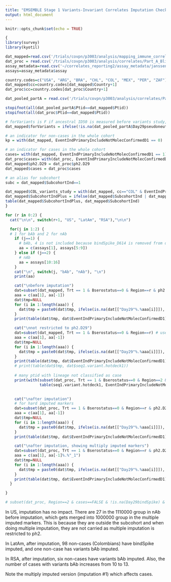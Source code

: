 ```yaml
---
title: "EMSEMBLE Stage 1 Variants-Invariant Correlates Imputation Check"
output: html_document
---
```


```r
knitr::opts_chunk$set(echo = TRUE)

```



```r
{
library(survey)
library(kyotil)

dat_mapped=read.csv('/trials/covpn/p3003/analysis/mapping_immune_correlates/adata/COVID_ENSEMBLE_PartAComplete_variant_mapped_20240123.csv')
dat_proc = read.csv('/trials/covpn/p3003/analysis/correlates/Part_A_Blinded_Phase_Data/adata/janssen_partA_VL_data_processed_20240126.csv')
assay_metadata=read.csv('~/correlates_reporting2/assay_metadata/janssen_partA_VL_assay_metadata.csv')
assays=assay_metadata$assay

country.codes=c("USA", "ARG", "BRA", "CHL", "COL", "MEX", "PER", "ZAF")
dat_mapped$cc=country.codes[dat_mapped$Country+1]
dat_proc$cc=country.codes[dat_proc$Country+1]

dat_pooled_partA = read.csv('/trials/covpn/p3003/analysis/correlates/Part_A_Blinded_Phase_Data/adata/janssen_pooled_partA_data_processed_with_riskscore.csv')

stopifnot(all(dat_pooled_partA$Ptid==dat_mapped$Ptid))
stopifnot(all(dat_proc$Ptid==dat_mapped$Ptid))

# forVariants is F if ancestral ID50 is measured before variants study, T if for variants study
dat_mapped$forVariants = ifelse(!is.na(dat_pooled_partA$Day29pseudoneutid50),F,T)

# an indicator for non-cases in the whole cohort
kp = with(dat_mapped, EventIndPrimaryIncludeNotMolecConfirmedD1 == 0)

# an indicator for cases in the whole cohort
cases= with(dat_mapped, EventIndPrimaryIncludeNotMolecConfirmedD1 == 1)
dat_proc$cases= with(dat_proc, EventIndPrimaryIncludeNotMolecConfirmedD1 == 1)
dat_mapped$ph2.D29 = dat_proc$ph2.D29
dat_mapped$cases = dat_proc$cases

# an alias for subcohort
subc = dat_mapped$SubcohortInd==1

dat_mapped$COL_variants_study = with(dat_mapped, cc=="COL" & EventIndPrimaryIncludeNotMolecConfirmedD1==0 & SubcohortInd!=1 & !is.na(Day29bindSpike_D614))
dat_mapped$SubcohortIndPlus = ifelse(dat_mapped$SubcohortInd | dat_mapped$COL_variants_study, 1, 0)
table(dat_mapped$SubcohortIndPlus, dat_mapped$SubcohortInd)
}


```




```r

for (r in 0:2) {
  cat("\n\n", switch(r+1, "US", "LatAm", "RSA"),"\n\n")

  for(j in 1:2) {
  # 1 for bAb and 2 for nAb
    if (j==1) {
      # bAb, 4 is not included because bindSpike_D614 is removed from dat_proc
      aa = c(assays[1], assays[5:9]) 
    } else if (j==2) {
      # nAb
      aa = assays[10:16] 
    }
    cat("\n", switch(j, "bAb", "nAb"), "\n")
    print(aa)

    cat("\nbefore imputation")
    dat=subset(dat_mapped, Trt == 1 & Bserostatus==0 & Region==r & ph2.D29==1) # use ph2.D29==1 to focus on the ph2 b/c there are ptids outside subcohort who have anc bAb but not anc nAb
    aaa = c(aa[1], aa[-1])
    dat$tmp=NULL
    for (i in 1:length(aaa)) { 
      dat$tmp = paste0(dat$tmp, ifelse(is.na(dat[["Day29"%.%aaa[i]]]), 0, 1))
    }
    print(table(dat$tmp, dat$EventIndPrimaryIncludeNotMolecConfirmedD1))

    cat("\nnot restricted to ph2.D29")
    dat=subset(dat_mapped, Trt == 1 & Bserostatus==0 & Region==r) # use ph2.D29==1 to focus on the ph2 b/c there are ptids outside subcohort who have anc bAb but not anc nAb
    aaa = c(aa[1], aa[-1])
    dat$tmp=NULL
    for (i in 1:length(aaa)) { 
      dat$tmp = paste0(dat$tmp, ifelse(is.na(dat[["Day29"%.%aaa[i]]]), 0, 1))
    }
    print(table(dat$tmp, dat$EventIndPrimaryIncludeNotMolecConfirmedD1))
    # print(table(dat$tmp, dat$seq1.variant.hotdeck1))
    
    # many ptid with lineage not classified as case
    print(with(subset(dat_proc, Trt == 1 & Bserostatus==0 & Region==2 & ph1.D29) , 
               table(seq1.variant.hotdeck1, EventIndPrimaryIncludeNotMolecConfirmedD1)))

    
    cat("\nafter imputation")
    # for hard imputed markers
    dat=subset(dat_proc, Trt == 1 & Bserostatus==0 & Region==r & ph2.D29==1) # use ph2.D29==1 to focus on the ph2 b/c there are ptids outside subcohort who have anc bAb but not anc nAb
    aaa = c(aa[1], aa[-1])
    dat$tmp=NULL
    for (i in 1:length(aaa)) { 
      dat$tmp = paste0(dat$tmp, ifelse(is.na(dat[["Day29"%.%aaa[i]]]), 0, 1))
    }
    print(table(dat$tmp, dat$EventIndPrimaryIncludeNotMolecConfirmedD1))

    cat("\nafter imputation, showing multiply imputed markers")
    dat=subset(dat_proc, Trt == 1 & Bserostatus==0 & Region==r & ph2.D29==1) # use ph2.D29==1 to focus on the ph2 b/c there are ptids outside subcohort who have anc bAb but not anc nAb
    aaa = c(aa[1], aa[-1]%.%"_1")
    dat$tmp=NULL
    for (i in 1:length(aaa)) { 
      dat$tmp = paste0(dat$tmp, ifelse(is.na(dat[["Day29"%.%aaa[i]]]), 0, 1))
    }
    print(table(dat$tmp, dat$EventIndPrimaryIncludeNotMolecConfirmedD1))
  }

}

# subset(dat_proc, Region==2 & cases==FALSE & !is.na(Day29bindSpike) & !is.na(Day29bindSpike_P.1) & is.na(Day29bindSpike_P.1_1))[,c("SubcohortInd","EventIndPrimaryIncludeNotMolecConfirmedD1")]


```

In US, imputation has no impact. There are 27 in the 1110000 group in nAb before imputation, which gets merged into 1000000 group in the multiple imputed markers. This is because they are outside the subcohort and when doing multiple imputation, they are not carried as multiple imputation is restricted to ph2. 

In LatAm, after imputation, 98 non-cases (Colombians) have bindSpike imputed, and one non-case has variants bAb imputed.

In RSA, after imputation, six non-cases have variants bAb imputed. Also, the number of cases with variants bAb increases from 10 to 13. 

Note the multiply imputed version (imputation #1) which affects cases.